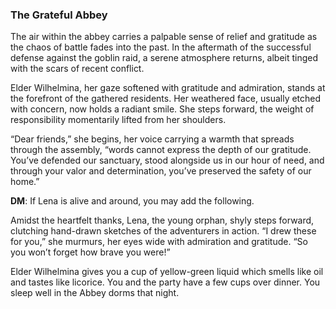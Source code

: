 ### The Grateful Abbey

The air within the abbey carries a palpable sense of relief and gratitude as the chaos of battle fades into the past. In the aftermath of the successful defense against the goblin raid, a serene atmosphere returns, albeit tinged with the scars of recent conflict.

Elder Wilhelmina, her gaze softened with gratitude and admiration, stands at the forefront of the gathered residents. Her weathered face, usually etched with concern, now holds a radiant smile. She steps forward, the weight of responsibility momentarily lifted from her shoulders.

"Dear friends," she begins, her voice carrying a warmth that spreads through the assembly, "words cannot express the depth of our gratitude. You've defended our sanctuary, stood alongside us in our hour of need, and through your valor and determination, you've preserved the safety of our home."

:::{.callout-note}
**DM**: If Lena is alive and around, you may add the following.

Amidst the heartfelt thanks, Lena, the young orphan, shyly steps forward, clutching hand-drawn sketches of the adventurers in action. "I drew these for you," she murmurs, her eyes wide with admiration and gratitude. "So you won't forget how brave you were!"
:::

Elder Wilhelmina gives you a cup of yellow-green liquid which smells like oil and tastes like licorice.  You and the party have a few cups over dinner.  You sleep well in the Abbey dorms that night.